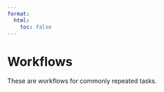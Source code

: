```yaml
---
format:
  html:
    toc: false
---
```


# Workflows

These are workflows for commonly repeated tasks.